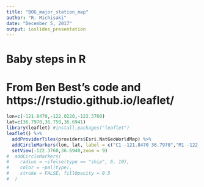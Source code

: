 ```yaml
---
title: "BOG_major_station_map"
author: "R. Michisaki"
date: "December 5, 2017"
output: ioslides_presentation
---
```

# Baby steps in R
# From Ben Best's code and https://rstudio.github.io/leaflet/


```r

lon=c(-121.8470,-122.0220,-122.3760)
lat=c(36.7970,36.750,36.6941)
library(leaflet) #install.packages("leaflet")
leaflet() %>% 
  addProviderTiles(providers$Esri.NatGeoWorldMap) %>%
  addCircleMarkers(lon, lat, label = c("C1 -121.8470 36.7970","M1 -122.0220 36.75","M2 -122.376 36.6941")) %>% 
  setView(-122.3760,36.6940,zoom = 9)
#  addCircleMarkers(
#    radius = ~ifelse(type == "ship", 6, 10),
#    color = ~pal(type),
#    stroke = FALSE, fillOpacity = 0.5
#  )

```